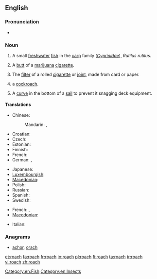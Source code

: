 {{wikipedia|Roach}}
==English==

===Pronunciation===
* {{rhymes|əʊtʃ}}

===Noun===
{{en-noun|es}}

# A small [[freshwater]] [[fish]] in the [[carp]] family (''[[Cyprinidae]]''), ''Rutilus rutilus''.
# {{US|slang|smoking}} A [[butt]] of a [[marijuana]] [[cigarette]].
# {{UK|slang|smoking}} The [[filter]] of a rolled [[cigarette]] or [[joint]], made from card or paper.
# {{US}} a [[cockroach]].
# {{nautical}} A [[curve]] in the bottom of a [[sail]] to prevent it snagging deck equipment.

====Translations====

{{trans-top|''Rutilus rutilus''}}
* Chinese:
*: Mandarin: {{t|zh|羅奇|sc=Hani}}, {{t|zh|罗奇|tr=luóqí|sc=Hani}}
* Croatian: {{t|hr|bodorka|f}}
* Czech: {{t+|cs|plotice|f}}
* Estonian: {{t|et|särg}}
* Finnish: {{t+|fi|särki}}
* French: {{t+|fr|gardon|m}}
* German: {{t|de|Plötze|f}}, {{t|de|Rotauge|n}}
{{trans-mid}}
* Japanese: {{t|ja|ローチ|tr=rōchi|sc=Jpan}}
* [[Luxembourgish]]: {{t|lb|Routa|n}}
* [[Macedonian]]: {{t|mk|црвеноперка|f|tr=crvenopérka}}
* Polish: {{t+|pl|płoć|f}}
* Russian: {{t|ru|плотва|f|tr=plotvá|sc=Cyrl}}
* Spanish: {{t-|es|leucisco|m}}
* Swedish: {{t+|sv|mört|c}}
{{trans-bottom}}

{{trans-top|slang: butt of a marijuana cigarette}}
* French: {{t+|fr|cul|m}}, {{t|fr|cul de joint|m}}
* [[Macedonian]]: {{t|mk|фас|m|tr=fas}}
{{trans-mid}}
{{trans-bottom}}

{{trans-see|US: cockroach|cockroach}}

{{trans-top|nautical: curve in the bottom of a sail}}
* Italian: {{t-|it|allunamento|m}}
{{trans-mid}}
{{trans-bottom}}

===Anagrams===
* [[achor#English|achor]], [[orach#English|orach]]

[[Category:en:Fish]]
[[Category:en:Insects]]

[[et:roach]]
[[fa:roach]]
[[fr:roach]]
[[io:roach]]
[[pl:roach]]
[[fi:roach]]
[[ta:roach]]
[[tr:roach]]
[[vi:roach]]
[[zh:roach]]